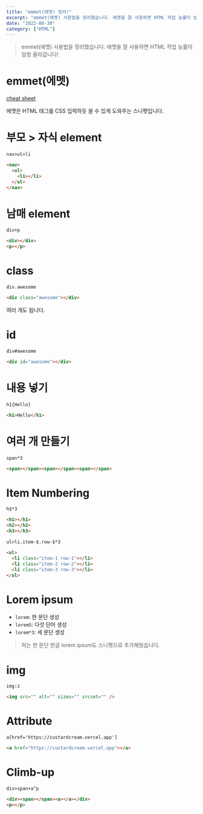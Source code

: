 ```yaml
---
title: "emmet(에멧) 정리!"
excerpt: "emmet(에멧) 사용법을 정리했습니다. 에멧을 잘 사용하면 HTML 작업 능률이 엄청 올라갑니다!"
date: "2022-08-30"
category: ["HTML"]
---
```


> emmet(에멧) 사용법을 정리했습니다. 에멧을 잘 사용하면 HTML 작업 능률이 엄청 올라갑니다!

# emmet(에멧)

[cheat sheet](https://docs.emmet.io/cheat-sheet/)

에멧은 HTML 태그를 CSS 입력하듯 쓸 수 있게 도와주는 스니펫입니다.

# 부모 > 자식 element

`nav>ul>li`

```html
<nav>
  <ul>
    <li></li>
  </ul>
</nav>
```

# 남매 element

`div+p`

```html
<div></div>
<p></p>
```

# class

`div.awesome`

```html
<div class="awesome"></div>
```

여러 개도 됩니다.

# id

`div#awesome`

```html
<div id="awesome"></div>
```

# 내용 넣기

`h1{Hello}`

```html
<h1>Hello</h1>
```

# 여러 개 만들기

`span*3`

```html
<span></span><span></span><span></span>
```

# Item Numbering

`h$*3`

```html
<h1></h1>
<h2></h2>
<h3></h3>
```

`ul>li.item-$.row-$*3`

```html
<ul>
  <li class="item-1 row-1"></li>
  <li class="item-2 row-2"></li>
  <li class="item-3 row-3"></li>
</ul>
```

# Lorem ipsum

- `lorem`: 한 문단 생성
- `lorem5`: 다섯 단어 생성
- `lorem*3`: 세 문단 생성

> 저는 한 문단 한글 lorem ipsum도 스니펫으로 추가해뒀습니다.

# img

`img:z`

```html
<img src="" alt="" sizes="" srcset="" />
```

# Attribute

`a[href='https://custardcream.vercel.app']`

```html
<a href="https://custardcream.vercel.app"></a>
```

# Climb-up

`div>span+a^p`

```html
<div><span></span><a></a></div>
<p></p>
```
